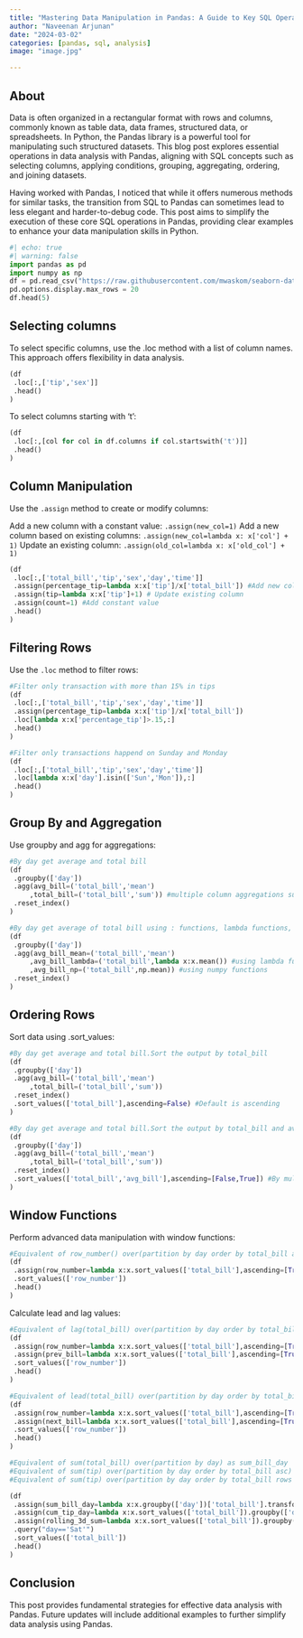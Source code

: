 ```yaml
---
title: "Mastering Data Manipulation in Pandas: A Guide to Key SQL Operations"
author: "Naveenan Arjunan"
date: "2024-03-02"
categories: [pandas, sql, analysis]
image: "image.jpg"

---
```



## About

Data is often organized in a rectangular format with rows and columns, commonly known as table data, data frames, structured data, or spreadsheets. In Python, the Pandas library is a powerful tool for manipulating such structured datasets. This blog post explores essential operations in data analysis with Pandas, aligning with SQL concepts such as selecting columns, applying conditions, grouping, aggregating, ordering, and joining datasets.

Having worked with Pandas, I noticed that while it offers numerous methods for similar tasks, the transition from SQL to Pandas can sometimes lead to less elegant and harder-to-debug code. This post aims to simplify the execution of these core SQL operations in Pandas, providing clear examples to enhance your data manipulation skills in Python.


```python
#| echo: true
#| warning: false
import pandas as pd
import numpy as np
df = pd.read_csv("https://raw.githubusercontent.com/mwaskom/seaborn-data/master/tips.csv")
pd.options.display.max_rows = 20
df.head(5)
```

## Selecting columns

To select specific columns, use the .loc method with a list of column names. This approach offers flexibility in data analysis.

```python
(df
 .loc[:,['tip','sex']]
 .head()
)
```

To select columns starting with 't':

```python
(df
 .loc[:,[col for col in df.columns if col.startswith('t')]]
 .head()
)
```

## Column Manipulation

Use the `.assign` method to create or modify columns:

Add a new column with a constant value: `.assign(new_col=1)`
Add a new column based on existing columns: `.assign(new_col=lambda x: x['col'] + 1)`
Update an existing column: `.assign(old_col=lambda x: x['old_col'] + 1)`

```python
(df
 .loc[:,['total_bill','tip','sex','day','time']]
 .assign(percentage_tip=lambda x:x['tip']/x['total_bill']) #Add new column
 .assign(tip=lambda x:x['tip']+1) # Update existing column 
 .assign(count=1) #Add constant value 
 .head()
)
```


## Filtering Rows

Use the `.loc` method to filter rows:

```python
#Filter only transaction with more than 15% in tips
(df
 .loc[:,['total_bill','tip','sex','day','time']]
 .assign(percentage_tip=lambda x:x['tip']/x['total_bill'])
 .loc[lambda x:x['percentage_tip']>.15,:]
 .head()
)
```

```python
#Filter only transactions happend on Sunday and Monday
(df
 .loc[:,['total_bill','tip','sex','day','time']]
 .loc[lambda x:x['day'].isin(['Sun','Mon']),:]
 .head()
)
```

## Group By and Aggregation

Use groupby and agg for aggregations:

```python
#By day get average and total bill
(df
 .groupby(['day'])
 .agg(avg_bill=('total_bill','mean')
     ,total_bill=('total_bill','sum')) #multiple column aggregations supported
 .reset_index()
)
```


```python
#By day get average of total bill using : functions, lambda functions, numpy functions 
(df
 .groupby(['day'])
 .agg(avg_bill_mean=('total_bill','mean')
     ,avg_bill_lambda=('total_bill',lambda x:x.mean()) #using lambda functions
     ,avg_bill_np=('total_bill',np.mean)) #using numpy functions 
 .reset_index()
)
```

## Ordering Rows

Sort data using .sort_values:

```python
#By day get average and total bill.Sort the output by total_bill
(df
 .groupby(['day'])
 .agg(avg_bill=('total_bill','mean')
     ,total_bill=('total_bill','sum'))
 .reset_index()
 .sort_values(['total_bill'],ascending=False) #Default is ascending 
)
```


```python
#By day get average and total bill.Sort the output by total_bill and avg_bill
(df
 .groupby(['day'])
 .agg(avg_bill=('total_bill','mean')
     ,total_bill=('total_bill','sum'))
 .reset_index()
 .sort_values(['total_bill','avg_bill'],ascending=[False,True]) #By multiple columns one by asc and other by desc
)
```

## Window Functions

Perform advanced data manipulation with window functions:

```python
#Equivalent of row_number() over(partition by day order by total_bill asc) as row_number
(df
 .assign(row_number=lambda x:x.sort_values(['total_bill'],ascending=[True]).groupby(['day']).cumcount()+1)
 .sort_values(['row_number'])
 .head()
)
```

Calculate lead and lag values:
```python
#Equivalent of lag(total_bill) over(partition by day order by total_bill asc) as previous_bill
(df
 .assign(row_number=lambda x:x.sort_values(['total_bill'],ascending=[True]).groupby(['day']).cumcount()+1)
 .assign(prev_bill=lambda x:x.sort_values(['total_bill'],ascending=[True]).groupby(['day'])['total_bill'].shift(1))
 .sort_values(['row_number'])
 .head()
)
```


```python
#Equivalent of lead(total_bill) over(partition by day order by total_bill asc) as previous_bill
(df
 .assign(row_number=lambda x:x.sort_values(['total_bill'],ascending=[True]).groupby(['day']).cumcount()+1)
 .assign(next_bill=lambda x:x.sort_values(['total_bill'],ascending=[True]).groupby(['day'])['total_bill'].shift(-1))
 .sort_values(['row_number'])
 .head()
)
```


```python
#Equivalent of sum(total_bill) over(partition by day) as sum_bill_day
#Equivalent of sum(tip) over(partition by day order by total_bill asc) as cum_tip_day
#Equivalent of sum(tip) over(partition by day order by total_bill rows between 3 preceeding and current row) as rolling_3d_sum 

(df
 .assign(sum_bill_day=lambda x:x.groupby(['day'])['total_bill'].transform('sum'))
 .assign(cum_tip_day=lambda x:x.sort_values(['total_bill']).groupby(['day'])['tip'].cumsum())
 .assign(rolling_3d_sum=lambda x:x.sort_values(['total_bill']).groupby(['day'])['tip'].rolling(window=2,min_periods=1).sum().reset_index(drop=True, level=0))
 .query("day=='Sat'")
 .sort_values(['total_bill'])
 .head()
)
```

## Conclusion

This post provides fundamental strategies for effective data analysis with Pandas. Future updates will include additional examples to further simplify data analysis using Pandas.
